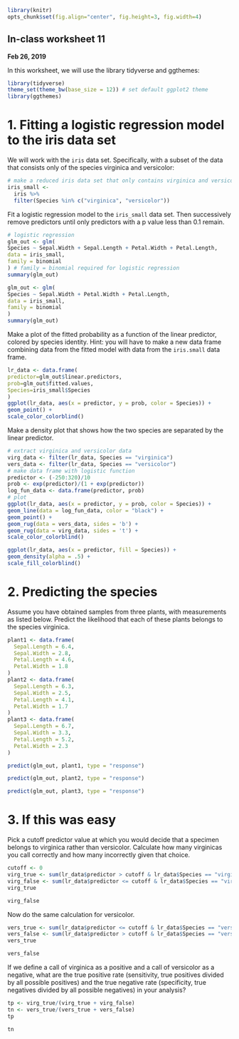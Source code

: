 ```r
library(knitr)
opts_chunk$set(fig.align="center", fig.height=3, fig.width=4)
```
## In-class worksheet 11
**Feb 26, 2019**

In this worksheet, we will use the library tidyverse and ggthemes:
```r
library(tidyverse)
theme_set(theme_bw(base_size = 12)) # set default ggplot2 theme
library(ggthemes)
```


# 1. Fitting a logistic regression model to the iris data set

We will work with the `iris` data set. Specifically, with a subset of the data that consists only of the species virginica and versicolor:
```r
# make a reduced iris data set that only contains virginica and versicolor species
iris_small <- 
  iris %>%
  filter(Species %in% c("virginica", "versicolor"))
```

Fit a logistic regression model to the `iris_small` data set. Then successively remove predictors until only predictors with a p value less than 0.1 remain.
```r
# logistic regression
glm_out <- glm(
Species ~ Sepal.Width + Sepal.Length + Petal.Width + Petal.Length,
data = iris_small,
family = binomial
) # family = binomial required for logistic regression
summary(glm_out)

```

```r
glm_out <- glm(
Species ~ Sepal.Width + Petal.Width + Petal.Length,
data = iris_small,
family = binomial
)
summary(glm_out)
```


Make a plot of the fitted probability as a function of the linear predictor, colored by species identity. Hint: you will have to make a new data frame combining data from the fitted model with data from the `iris.small` data frame.

```r
lr_data <- data.frame(
predictor=glm_out$linear.predictors,
prob=glm_out$fitted.values,
Species=iris_small$Species
)
ggplot(lr_data, aes(x = predictor, y = prob, color = Species)) +
geom_point() +
scale_color_colorblind()
```

Make a density plot that shows how the two species are separated by the linear predictor.
```r

# extract virginica and versicolor data
virg_data <- filter(lr_data, Species == "virginica")
vers_data <- filter(lr_data, Species == "versicolor")
# make data frame with logistic function
predictor <- (-250:320)/10
prob <- exp(predictor)/(1 + exp(predictor))
log_fun_data <- data.frame(predictor, prob)
# plot
ggplot(lr_data, aes(x = predictor, y = prob, color = Species)) +
geom_line(data = log_fun_data, color = "black") +
geom_point() +
geom_rug(data = vers_data, sides = 'b') +
geom_rug(data = virg_data, sides = 't') +
scale_color_colorblind()
```


```r
ggplot(lr_data, aes(x = predictor, fill = Species)) +
geom_density(alpha = .5) +
scale_fill_colorblind()
```

# 2. Predicting the species

Assume you have obtained samples from three plants, with measurements as listed below. Predict the likelihood that each of these plants belongs to the species virginica.
```r
plant1 <- data.frame(
  Sepal.Length = 6.4,
  Sepal.Width = 2.8,
  Petal.Length = 4.6,
  Petal.Width = 1.8
)
plant2 <- data.frame(
  Sepal.Length = 6.3,
  Sepal.Width = 2.5,
  Petal.Length = 4.1,
  Petal.Width = 1.7
)
plant3 <- data.frame(
  Sepal.Length = 6.7,
  Sepal.Width = 3.3,
  Petal.Length = 5.2,
  Petal.Width = 2.3
)
```

```r
predict(glm_out, plant1, type = "response")
```

```r
predict(glm_out, plant2, type = "response")
```

```r
predict(glm_out, plant3, type = "response")
```


# 3. If this was easy

Pick a cutoff predictor value at which you would decide that a specimen belongs to virginica rather than versicolor. Calculate how many virginicas you call correctly and how many incorrectly given that choice.

```r

cutoff <- 0
virg_true <- sum(lr_data$predictor > cutoff & lr_data$Species == "virginica")
virg_false <- sum(lr_data$predictor <= cutoff & lr_data$Species == "virginica")
virg_true
```
```r
virg_false
```


Now do the same calculation for versicolor.
```r
vers_true <- sum(lr_data$predictor <= cutoff & lr_data$Species == "versicolor")
vers_false <- sum(lr_data$predictor > cutoff & lr_data$Species == "versicolor")
vers_true
```

```r
vers_false
```

If we define a call of virginica as a positive and a call of versicolor as a negative, what are the true positive rate (sensitivity, true positives divided by all possible positives) and the true negative rate (specificity, true negatives divided by all possible negatives) in your analysis?
```r
tp <- virg_true/(virg_true + virg_false)
tn <- vers_true/(vers_true + vers_false)
tp

```
```r
tn
```

